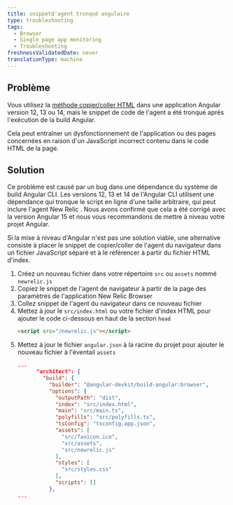 ```yaml
---
title: snippetd'agent tronqué angulaire
type: troubleshooting
tags:
  - Browser
  - Single page app monitoring
  - Troubleshooting
freshnessValidatedDate: never
translationType: machine
---
```


## Problème

Vous utilisez la [méthode copier/coller HTML](/docs/browser/new-relic-browser/installation-configuration/adding-apps-new-relic-browser/#copy-paste-app) dans une application Angular version 12, 13 ou 14, mais le snippet de code de l&apos;agent a été tronqué après l&apos;exécution de la build Angular.

Cela peut entraîner un dysfonctionnement de l&apos;application ou des pages concernées en raison d&apos;un JavaScript incorrect contenu dans le code HTML de la page.

## Solution

Ce problème est causé par un bug dans une dépendance du système de build Angular CLI. Les versions 12, 13 et 14 de l&apos;Angular CLI utilisent une dépendance qui tronque le script en ligne d&apos;une taille arbitraire, qui peut inclure l&apos;agent New Relic <InlinePopover type="browser" />. Nous avons confirmé que cela a été corrigé avec la version Angular 15 et nous vous recommandons de mettre à niveau votre projet Angular.

Si la mise à niveau d&apos;Angular n&apos;est pas une solution viable, une alternative consiste à placer le snippet de copier/coller de l&apos;agent du navigateur dans un fichier JavaScript séparé et à le référencer à partir du fichier HTML d&apos;index.

1. Créez un nouveau fichier dans votre répertoire `src` ou `assets` nommé `newrelic.js`
2. Copiez le snippet de l&apos;agent de navigateur à partir de la page des paramètres de l&apos;application New Relic Browser
3. Collez snippet de l&apos;agent du navigateur dans ce nouveau fichier
4. Mettez à jour le `src/index.html` ou votre fichier d&apos;index HTML pour ajouter le code ci-dessous en haut de la section `head`
   ```html
   <script src="/newrelic.js"></script>
   ```
5. Mettez à jour le fichier `angular.json` à la racine du projet pour ajouter le nouveau fichier à l&apos;éventail `assets`
   ```json
   ...
         "architect": {
           "build": {
             "builder": "@angular-devkit/build-angular:browser",
             "options": {
               "outputPath": "dist",
               "index": "src/index.html",
               "main": "src/main.ts",
               "polyfills": "src/polyfills.ts",
               "tsConfig": "tsconfig.app.json",
               "assets": [
                 "src/favicon.ico",
                 "src/assets",
                 "src/newrelic.js"
               ],
               "styles": [
                 "src/styles.css"
               ],
               "scripts": []
             },
   ...
   ```